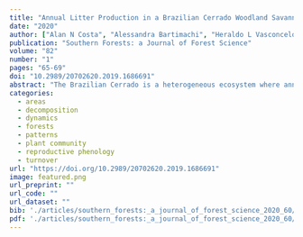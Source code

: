 ```yaml
---
title: "Annual Litter Production in a Brazilian Cerrado Woodland Savanna"
date: "2020"
author: ["Alan N Costa", "Alessandra Bartimachi", "Heraldo L Vasconcelos", "Emilio M Bruna", "Ernane HM Vieira-Neto"]
publication: "Southern Forests: a Journal of Forest Science"
volume: "82"
number: "1"
pages: "65-69"
doi: "10.2989/20702620.2019.1686691"
abstract: "The Brazilian Cerrado is a heterogeneous ecosystem where annual woody-layer litter production shows strong spatiotemporal variation. Although Cerrado litter dynamics have been well-documented in forest physiognomies, knowledge from savanna habitats remains limited despite their predominance across the landscape. In this study, the fine-woody litter production and their fractions were quantified throughout the year in an area covered by the cerrado denso physiognomy (a woodland savanna) at Panga Ecological Reserve, Minas Gerais, Brazil. Using ten litter traps distributed along a 250 m transect, it was estimated that 4.44 Mg ha–1 of litter was produced annually in the cerrado denso, with leaves representing the greatest fraction (75.9%), followed by small woods (11.9%), reproductive parts (8.8%) and miscellaneous items (3.4%). Litterfall varied strongly throughout the year (monthly range: 0.17 to 1.01 Mg ha–1), and although the contribution of different fractions also varied monthly, leaves were dominant through most of the year (range: 34–94%). In fact, there was a strong positive relationship between leaf-litter biomass and the total amount of litter produced. The estimate falls within the previously recorded litter production range for the Cerrado and corresponds numerically to the position occupied by the cerrado denso physiognomy in the structural vegetation gradient in this biome. Furthermore, results indicated that litterfall in this physiognomy is strongly seasonal. Leaves represented the major part of accumulated biomass and were responsible for the increased dry season production when most woody species concentrated their leaf shedding. These results aid the understanding of the functioning of Cerrado ecosystems, and determining litterfall patterns for the entire vegetation mosaic of physiognomies is essential for the implementation of quantifiable environmental quality diagnoses and evaluations of anthropic impacts."
categories: 
  - areas
  - decomposition
  - dynamics
  - forests
  - patterns
  - plant community
  - reproductive phenology
  - turnover
url: "https://doi.org/10.2989/20702620.2019.1686691"
image: featured.png
url_preprint: ""
url_code: ""
url_dataset: ""
bib: './articles/southern_forests:_a_journal_of_forest_science_2020_60/cite.bib'
pdf: './articles/southern_forests:_a_journal_of_forest_science_2020_60/207026202019html_NA.pdf'
---
```

